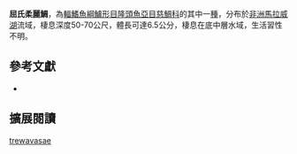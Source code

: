 {{Speciesbox
| name = 屈氏柔麗鯛
| status = NE
| status_system = IUCN3.1
| image = 
| image_width = 260px
| image_caption = 
| genus = Placidochromis
| species = trewavasae
| authority = [[Hanssens|Hanssens]], 2004
| synonyms = 
}}
'''屈氏柔麗鯛'''，為[[輻鰭魚綱|輻鰭魚綱]][[鱸形目|鱸形目]][[隆頭魚亞目|隆頭魚亞目]][[慈鯛科|慈鯛科]]的其中一[[種|種]]，分布於[[非洲|非洲]][[馬拉威湖|馬拉威湖]]流域，棲息深度50-70公尺，體長可達6.5公分，棲息在底中層水域，生活習性不明。

== 參考文獻 ==
*{{FishBase_species|genus=Placidochromis|species=trewavasae |year=2013|month=4}}

== 擴展閱讀 ==
{{refbegin}}
{{wikispecies-inline|Placidochromis trewavasae |屈氏柔麗鯛}}
{{refend}}
{{Taxonbar|from=Q5907897}}

[[Category:柔麗鯛屬|trewavasae]]


{{鱸形目小作品}}